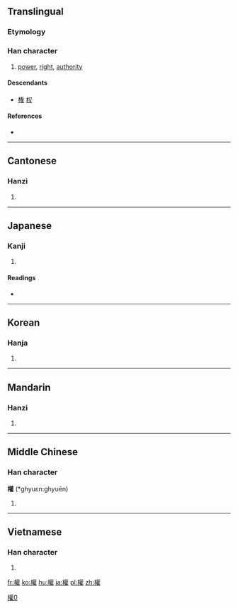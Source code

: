 {{also|权|権}}
==Translingual==
{{ja-forms|[[権]]|[[权]]|權}}

===Etymology===
{{Han compound|木|雚|c1=s|c2=p|ls=psc}}

===Han character===
{{Han char|rn=75|rad=木|as=18|sn=22|four=4491<sub>4</sub>|canj=木廿口土 (DTRG)|ids=⿰[[木]][[雚]]}}

# [[power]], [[right]], [[authority]]

====Descendants====
* [[権]] [[权]]

====References====
* {{Han ref|kx=0563.190|dkj=15926|dj=0951.320|hdz=21319.060|uh=6B0A|ud=27402|bh=C576|bd=50550}}

----

==Cantonese==

===Hanzi===
{{yue-hanzi|jyut=|y=kyun4|sim=权}}

# {{defn|lang=yue|sort=木18}}

----

==Japanese==

===Kanji===
{{ja-kanji|grade=|rs=木18}}

# {{defn|lang=ja|sort=木18}}

====Readings====
* {{ja-readings|on=[[けん]] (ken), [[ごん]] (gon)|kun=[[おもり]] (omori), [[はかる]] (hakaru), [[かり]] (kari)}}

----

==Korean==

===Hanja===
{{ko-hanja|hangeul=권|eumhun=권세|rv=gwon|mr=kwŏn|y=kwen}}

# {{defn|lang=ko|sort=木18}}

----

==Mandarin==

===Hanzi===
{{cmn-hanzi|sim=权|pin=[[quán]] ([[quan2]])|wg=ch'üan<sup>2</sup>}}

# {{defn|lang=cmn|sort=木18}}

----

==Middle Chinese==

===Han character===
'''權''' (*ghyuɛn:ghyuēn)<!--asterisk indicates that this is a reconstructed pronunciation-->

# {{defn|lang=zhx-mid|sort=木18}}

----

==Vietnamese==

===Han character===
{{vi-hantu|[[quyền]], [[quàn]]|rs=木18}}

# {{defn|lang=vi|sort=木18}}

[[Category:CJKV characters simplified differently in Japan and China|權0]]

[[fr:權]]
[[ko:權]]
[[hu:權]]
[[ja:權]]
[[pl:權]]
[[zh:權]]